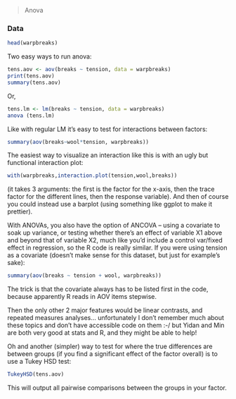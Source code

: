 > Anova


### Data

```r
head(warpbreaks)
```

Two easy ways to run anova:

```r
tens.aov <- aov(breaks ~ tension, data = warpbreaks)
print(tens.aov)
summary(tens.aov)
```

Or,

```r
tens.lm <- lm(breaks ~ tension, data = warpbreaks)
anova (tens.lm)
```

Like with regular LM it’s easy to test for interactions between factors:

```r
summary(aov(breaks~wool*tension, warpbreaks))
```

The easiest way to visualize an interaction like this is with an ugly but functional interaction plot:

```r
with(warpbreaks,interaction.plot(tension,wool,breaks))
```

(it takes 3 arguments: the first is the factor for the x-axis, then the trace factor for the different lines, then the response variable). And then of course you could instead use a barplot (using something like ggplot to make it prettier).

With ANOVAs, you also have the option of ANCOVA – using a covariate to soak up variance, or testing whether there’s an effect of variable X1 above and beyond that of variable X2, much like you’d include a control var/fixed effect in regression, so the R code is really similar. If you were using tension as a covariate (doesn’t make sense for this dataset, but just for example’s sake):

```r
summary(aov(breaks ~ tension + wool, warpbreaks))
```

The trick is that the covariate always has to be listed first in the code, because apparently R reads in AOV items stepwise.

Then the only other 2 major features would be linear contrasts, and repeated measures analyses… unfortunately I don’t remember much about these topics and don’t have accessible code on them  :-/ but Yidan and Min are both very good at stats and R, and they might be able to help!

Oh and another (simpler) way to test for where the true differences are between groups (if you find a significant effect of the factor overall) is to use a Tukey HSD test:

```r
TukeyHSD(tens.aov)
```

This will output all pairwise comparisons between the groups in your factor.

